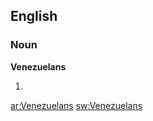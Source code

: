 ==English==

===Noun===
'''Venezuelans'''

# {{plural of|[[Venezuelan]]}}

[[ar:Venezuelans]]
[[sw:Venezuelans]]